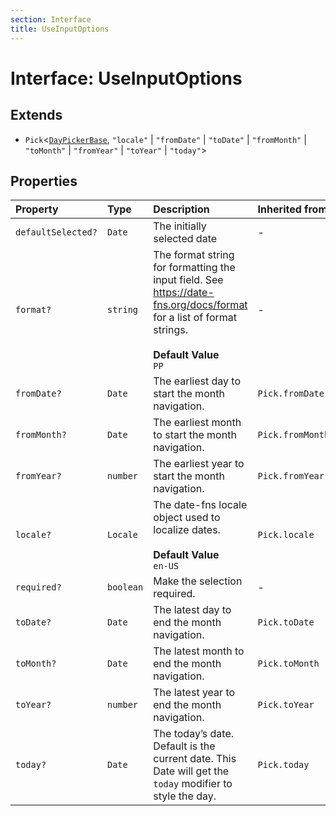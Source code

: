 ```yaml
---
section: Interface
title: UseInputOptions
---
```


# Interface: UseInputOptions

## Extends

- `Pick`\<[`DayPickerBase`](/docs/api/main/interfaces/DayPickerBase.mdx), `"locale"` \| `"fromDate"` \| `"toDate"` \| `"fromMonth"` \| `"toMonth"` \| `"fromYear"` \| `"toYear"` \| `"today"`\>

## Properties

| Property | Type | Description | Inherited from |
| :------ | :------ | :------ | :------ |
| `defaultSelected?` | `Date` | The initially selected date | - |
| `format?` | `string` | The format string for formatting the input field. See<br />https://date-fns.org/docs/format for a list of format strings.<br /><br />**Default Value**<br />` PP ` | - |
| `fromDate?` | `Date` | The earliest day to start the month navigation. | `Pick.fromDate` |
| `fromMonth?` | `Date` | The earliest month to start the month navigation. | `Pick.fromMonth` |
| `fromYear?` | `number` | The earliest year to start the month navigation. | `Pick.fromYear` |
| `locale?` | `Locale` | The date-fns locale object used to localize dates.<br /><br />**Default Value**<br />` en-US ` | `Pick.locale` |
| `required?` | `boolean` | Make the selection required. | - |
| `toDate?` | `Date` | The latest day to end the month navigation. | `Pick.toDate` |
| `toMonth?` | `Date` | The latest month to end the month navigation. | `Pick.toMonth` |
| `toYear?` | `number` | The latest year to end the month navigation. | `Pick.toYear` |
| `today?` | `Date` | The today’s date. Default is the current date. This Date will get the<br />`today` modifier to style the day. | `Pick.today` |
